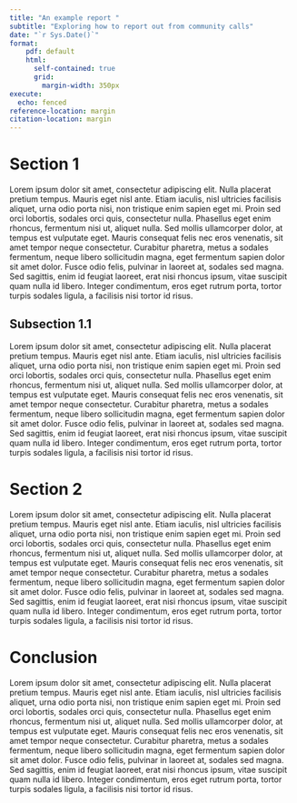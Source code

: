 ```yaml
---
title: "An example report "
subtitle: "Exploring how to report out from community calls"
date: "`r Sys.Date()`"
format:
    pdf: default
    html: 
      self-contained: true
      grid: 
        margin-width: 350px
execute: 
  echo: fenced
reference-location: margin
citation-location: margin
---
```


# Section 1 

Lorem ipsum dolor sit amet, consectetur adipiscing elit. Nulla placerat pretium tempus. Mauris eget nisl ante. Etiam iaculis, nisl ultricies facilisis aliquet, urna odio porta nisi, non tristique enim sapien eget mi. Proin sed orci lobortis, sodales orci quis, consectetur nulla. Phasellus eget enim rhoncus, fermentum nisi ut, aliquet nulla. Sed mollis ullamcorper dolor, at tempus est vulputate eget. Mauris consequat felis nec eros venenatis, sit amet tempor neque consectetur. Curabitur pharetra, metus a sodales fermentum, neque libero sollicitudin magna, eget fermentum sapien dolor sit amet dolor. Fusce odio felis, pulvinar in laoreet at, sodales sed magna. Sed sagittis, enim id feugiat laoreet, erat nisi rhoncus ipsum, vitae suscipit quam nulla id libero. Integer condimentum, eros eget rutrum porta, tortor turpis sodales ligula, a facilisis nisi tortor id risus.

## Subsection 1.1

Lorem ipsum dolor sit amet, consectetur adipiscing elit. Nulla placerat pretium tempus. Mauris eget nisl ante. Etiam iaculis, nisl ultricies facilisis aliquet, urna odio porta nisi, non tristique enim sapien eget mi. Proin sed orci lobortis, sodales orci quis, consectetur nulla. Phasellus eget enim rhoncus, fermentum nisi ut, aliquet nulla. Sed mollis ullamcorper dolor, at tempus est vulputate eget. Mauris consequat felis nec eros venenatis, sit amet tempor neque consectetur. Curabitur pharetra, metus a sodales fermentum, neque libero sollicitudin magna, eget fermentum sapien dolor sit amet dolor. Fusce odio felis, pulvinar in laoreet at, sodales sed magna. Sed sagittis, enim id feugiat laoreet, erat nisi rhoncus ipsum, vitae suscipit quam nulla id libero. Integer condimentum, eros eget rutrum porta, tortor turpis sodales ligula, a facilisis nisi tortor id risus.

# Section 2 

Lorem ipsum dolor sit amet, consectetur adipiscing elit. Nulla placerat pretium tempus. Mauris eget nisl ante. Etiam iaculis, nisl ultricies facilisis aliquet, urna odio porta nisi, non tristique enim sapien eget mi. Proin sed orci lobortis, sodales orci quis, consectetur nulla. Phasellus eget enim rhoncus, fermentum nisi ut, aliquet nulla. Sed mollis ullamcorper dolor, at tempus est vulputate eget. Mauris consequat felis nec eros venenatis, sit amet tempor neque consectetur. Curabitur pharetra, metus a sodales fermentum, neque libero sollicitudin magna, eget fermentum sapien dolor sit amet dolor. Fusce odio felis, pulvinar in laoreet at, sodales sed magna. Sed sagittis, enim id feugiat laoreet, erat nisi rhoncus ipsum, vitae suscipit quam nulla id libero. Integer condimentum, eros eget rutrum porta, tortor turpis sodales ligula, a facilisis nisi tortor id risus.

# Conclusion 

Lorem ipsum dolor sit amet, consectetur adipiscing elit. Nulla placerat pretium tempus. Mauris eget nisl ante. Etiam iaculis, nisl ultricies facilisis aliquet, urna odio porta nisi, non tristique enim sapien eget mi. Proin sed orci lobortis, sodales orci quis, consectetur nulla. Phasellus eget enim rhoncus, fermentum nisi ut, aliquet nulla. Sed mollis ullamcorper dolor, at tempus est vulputate eget. Mauris consequat felis nec eros venenatis, sit amet tempor neque consectetur. Curabitur pharetra, metus a sodales fermentum, neque libero sollicitudin magna, eget fermentum sapien dolor sit amet dolor. Fusce odio felis, pulvinar in laoreet at, sodales sed magna. Sed sagittis, enim id feugiat laoreet, erat nisi rhoncus ipsum, vitae suscipit quam nulla id libero. Integer condimentum, eros eget rutrum porta, tortor turpis sodales ligula, a facilisis nisi tortor id risus.

